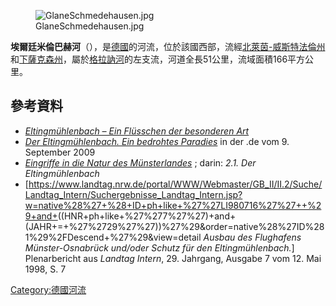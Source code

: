 {{No footnotes|time=2020-07-07T15:43:00+00:00}}
{{Coord|52|8|21.75|N|7|39|25.582|E|display=title}}
[[Image:GlaneSchmedehausen.jpg|right]]

'''埃爾廷米倫巴赫河'''（{{lang-de|Eltingmühlenbach}}），是[[德國|德國]]的河流，位於該國西部，流經[[北萊茵-威斯特法倫州|北萊茵-威斯特法倫州]]和[[下薩克森州|下薩克森州]]，屬於[[格拉訥河_(埃姆斯河支流)|格拉訥河]]的左支流，河道全長51公里，流域面積166平方公里。

==參考資料==
* [http://www.nabu-naturschutzstation-muensterland.de/front_content.php?client=1&lang=1&idcat=88&idart=1159 ''Eltingmühlenbach – Ein Flüsschen der besonderen Art''] {{Wayback|url=http://www.nabu-naturschutzstation-muensterland.de/front_content.php?client=1&lang=1&idcat=88&idart=1159 |date=20160304031317 }}
* [http://www.grevenerzeitung.de/lokales/greven/Ein-bedrohtes-Paradies;art967,664296 ''Der Eltingmühlenbach. Ein bedrohtes Paradies'']{{Dead link}} in der {{tsl|de|Münstersche Zeitung||Grevener Zeitung}}.de vom 9. September 2009
* [http://www.bi-greven-fmo.de/home_FMO/gruende/natur.html ''Eingriffe in die Natur des Münsterlandes''] {{Wayback|url=http://www.bi-greven-fmo.de/home_FMO/gruende/natur.html |date=20160311134644 }}; darin: ''2.1. Der Eltingmühlenbach''
* [https://www.landtag.nrw.de/portal/WWW/Webmaster/GB_II/II.2/Suche/Landtag_Intern/Suchergebnisse_Landtag_Intern.jsp?w=native%28%27+%28+ID+ph+like+%27%27LI980716%27%27++%29+and+((HNR+ph+like+%27%277%27%27)+and+(JAHR+=+%27%2729%27%27))%27%29&order=native%28%27ID%281%29%2FDescend+%27%29&view=detail ''Ausbau des Flughafens Münster-Osnabrück und/oder Schutz für den Eltingmühlenbach.''] {{Wayback|url=https://www.landtag.nrw.de/portal/WWW/Webmaster/GB_II/II.2/Suche/Landtag_Intern/Suchergebnisse_Landtag_Intern.jsp?w=native%28%27+%28+ID+ph+like+%27%27LI980716%27%27++%29+and+((HNR+ph+like+%27%277%27%27)+and+(JAHR+=+%27%2729%27%27))%27%29&order=native%28%27ID%281%29%2FDescend+%27%29&view=detail |date=20200709193739 }} Plenarbericht aus ''Landtag Intern'', 29. Jahrgang, Ausgabe 7 vom 12. Mai 1998, S. 7

{{Germany-geo-stub}}
[[Category:德國河流|Category:德國河流]]